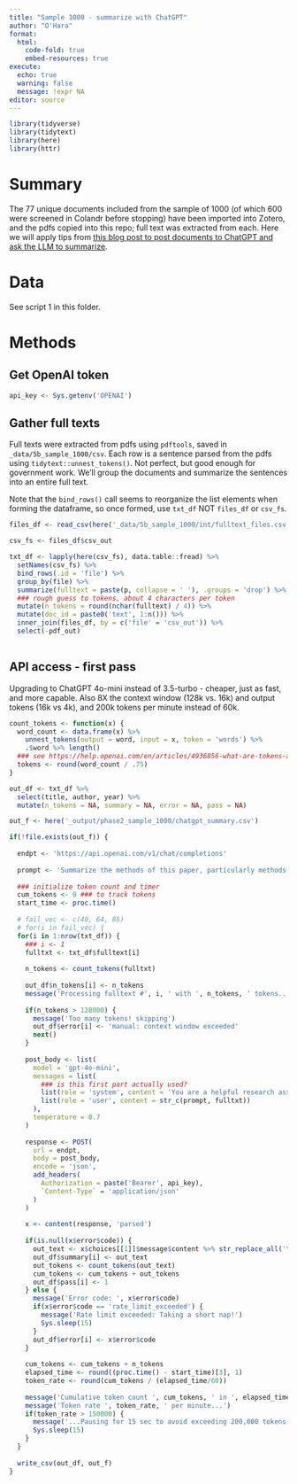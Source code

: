 ```yaml
---
title: "Sample 1000 - summarize with ChatGPT"
author: "O'Hara"
format: 
  html:
    code-fold: true
    embed-resources: true
execute:
  echo: true
  warning: false
  message: !expr NA
editor: source
---
```


```r
library(tidyverse)
library(tidytext)
library(here)
library(httr)
```

# Summary

The 77 unique documents included from the sample of 1000 (of which 600 were screened in Colandr before stopping) have been imported into Zotero, and the pdfs copied into this repo; full text was extracted from each.  Here we will apply tips from [this blog post to post documents to ChatGPT and ask the LLM to summarize](https://www.r-bloggers.com/2024/03/how-to-scrape-pdf-text-and-summarize-it-with-openai-llms-in-r).

# Data

See script 1 in this folder.

# Methods

## Get OpenAI token

```r
api_key <- Sys.getenv('OPENAI')
```


## Gather full texts

Full texts were extracted from pdfs using `pdftools`, saved in `_data/5b_sample_1000/csv`.  Each row is a sentence parsed from the pdfs using `tidytext::unnest_tokens()`.  Not perfect, but good enough for government work.  We'll group the documents and summarize the sentences into an entire full text.

Note that the `bind_rows()` call seems to reorganize the list elements when forming the dataframe, so once formed, use `txt_df` NOT `files_df` or `csv_fs`.

```r
files_df <- read_csv(here('_data/5b_sample_1000/int/fulltext_files.csv'))

csv_fs <- files_df$csv_out

txt_df <- lapply(here(csv_fs), data.table::fread) %>%
  setNames(csv_fs) %>%
  bind_rows(.id = 'file') %>%
  group_by(file) %>%
  summarize(fulltext = paste(p, collapse = ' '), .groups = 'drop') %>%
  ### rough guess to tokens, about 4 characters per token
  mutate(n_tokens = round(nchar(fulltext) / 4)) %>%
  mutate(doc_id = paste0('text', 1:n())) %>%
  inner_join(files_df, by = c('file' = 'csv_out')) %>%
  select(-pdf_out)
  
```

## API access - first pass

Upgrading to ChatGPT 4o-mini instead of 3.5-turbo - cheaper, just as fast, and more capable.  Also 8X the context window (128k vs. 16k) and output tokens (16k vs 4k), and 200k tokens per minute instead of 60k.

```r
count_tokens <- function(x) {
  word_count <- data.frame(x) %>%
    unnest_tokens(output = word, input = x, token = 'words') %>%
    .$word %>% length()
  ### see https://help.openai.com/en/articles/4936856-what-are-tokens-and-how-to-count-them
  tokens <- round(word_count / .75)
}

out_df <- txt_df %>%
  select(title, author, year) %>%
  mutate(n_tokens = NA, summary = NA, error = NA, pass = NA)

```


```r

out_f <- here('_output/phase2_sample_1000/chatgpt_summary.csv')

if(!file.exists(out_f)) {
  
  endpt <- 'https://api.openai.com/v1/chat/completions'
  
  prompt <- 'Summarize the methods of this paper, particularly methods used to estimate or quantify the societal benefits of satellite or Earth Observation data.'
  
  ### initialize token count and timer
  cum_tokens <- 0 ### to track tokens
  start_time <- proc.time()
  
  # fail_vec <- c(40, 64, 85)
  # for(i in fail_vec) {
  for(i in 1:nrow(txt_df)) {
    ### i <- 1
    fulltxt <- txt_df$fulltext[i]
    
    n_tokens <- count_tokens(fulltxt)
    
    out_df$n_tokens[i] <- n_tokens
    message('Processing fulltext #', i, ' with ', n_tokens, ' tokens...')
    
    if(n_tokens > 128000) {
      message('Too many tokens! skipping')
      out_df$error[i] <- 'manual: context window exceeded'
      next()
    }
    
    post_body <- list(
      model = 'gpt-4o-mini',
      messages = list(
        ### is this first part actually used?
        list(role = 'system', content = 'You are a helpful research assistant with a background in economic methods.'),
        list(role = 'user', content = str_c(prompt, fulltxt))
      ),
      temperature = 0.7
    )
    
    response <- POST(
      url = endpt,
      body = post_body,
      encode = 'json',
      add_headers(
        Authorization = paste('Bearer', api_key),
        `Content-Type` = 'application/json'
      )
    )
    
    x <- content(response, 'parsed')
    
    if(is.null(x$error$code)) {
      out_text <- x$choices[[1]]$message$content %>% str_replace_all('\\n|\\r', '  ')
      out_df$summary[i] <- out_text
      out_tokens <- count_tokens(out_text)
      cum_tokens <- cum_tokens + out_tokens
      out_df$pass[i] <- 1
    } else {
      message('Error code: ', x$error$code)
      if(x$error$code == 'rate_limit_exceeded') {
        message('Rate limit exceeded: Taking a short nap!')
        Sys.sleep(15)
      }
      out_df$error[i] <- x$error$code
    }
    
    cum_tokens <- cum_tokens + n_tokens
    elapsed_time <- round((proc.time() - start_time)[3], 1)
    token_rate <- round(cum_tokens / (elapsed_time/60))
      
    message('Cumulative token count ', cum_tokens, ' in ', elapsed_time, ' sec...')
    message('Token rate ', token_rate, ' per minute...')
    if(token_rate > 150000) {
      message('...Pausing for 15 sec to avoid exceeding 200,000 tokens per minute!')
      Sys.sleep(15)
    }
  }
  
  write_csv(out_df, out_f)
}

```

